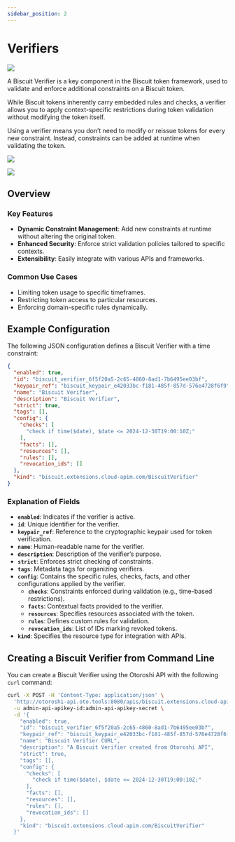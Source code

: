 ```yaml
---
sidebar_position: 2
---
```



# Verifiers

![](/img/undraw_secure-server.svg)

A Biscuit Verifier is a key component in the Biscuit token framework, used to validate and enforce additional constraints on a Biscuit token.

While Biscuit tokens inherently carry embedded rules and checks, a verifier allows you to apply context-specific restrictions during token validation without modifying the token itself.

Using a verifier means you don’t need to modify or reissue tokens for every new constraint. Instead, constraints can be added at runtime when validating the token.

![](/screenshots/biscuit-verifier-creation.png)

![](/screenshots/biscuit-verifier-entity-config2.png)

## Overview

### Key Features
- **Dynamic Constraint Management**: Add new constraints at runtime without altering the original token.
- **Enhanced Security**: Enforce strict validation policies tailored to specific contexts.
- **Extensibility**: Easily integrate with various APIs and frameworks.

### Common Use Cases
- Limiting token usage to specific timeframes.
- Restricting token access to particular resources.
- Enforcing domain-specific rules dynamically.

## Example Configuration

The following JSON configuration defines a Biscuit Verifier with a time constraint:

```json
{
  "enabled": true,
  "id": "biscuit_verifier_6f5f20a5-2c65-4860-8ad1-7b6495ee03bf",
  "keypair_ref": "biscuit_keypair_e42033bc-f181-485f-857d-576e4728f6f9",
  "name": "Biscuit Verifier",
  "description": "Biscuit Verifier",
  "strict": true,
  "tags": [],
  "config": {
    "checks": [
      "check if time($date), $date <= 2024-12-30T19:00:10Z;"
    ],
    "facts": [],
    "resources": [],
    "rules": [],
    "revocation_ids": []
  },
  "kind": "biscuit.extensions.cloud-apim.com/BiscuitVerifier"
}
```

### Explanation of Fields

- **`enabled`**: Indicates if the verifier is active.
- **`id`**: Unique identifier for the verifier.
- **`keypair_ref`**: Reference to the cryptographic keypair used for token verification.
- **`name`**: Human-readable name for the verifier.
- **`description`**: Description of the verifier’s purpose.
- **`strict`**: Enforces strict checking of constraints.
- **`tags`**: Metadata tags for organizing verifiers.
- **`config`**: Contains the specific rules, checks, facts, and other configurations applied by the verifier.
  - **`checks`**: Constraints enforced during validation (e.g., time-based restrictions).
  - **`facts`**: Contextual facts provided to the verifier.
  - **`resources`**: Specifies resources associated with the token.
  - **`rules`**: Defines custom rules for validation.
  - **`revocation_ids`**: List of IDs marking revoked tokens.
- **`kind`**: Specifies the resource type for integration with APIs.

## Creating a Biscuit Verifier from Command Line

You can create a Biscuit Verifier using the Otoroshi API with the following `curl` command:

```bash
curl -X POST -H 'Content-Type: application/json' \
  'http://otoroshi-api.oto.tools:8080/apis/biscuit.extensions.cloud-apim.com/v1/biscuit-verifiers' \
  -u admin-api-apikey-id:admin-api-apikey-secret \
  -d '{
    "enabled": true,
    "id": "biscuit_verifier_6f5f20a5-2c65-4860-8ad1-7b6495ee03bf",
    "keypair_ref": "biscuit_keypair_e42033bc-f181-485f-857d-576e4728f6f9",
    "name": "Biscuit Verifier CURL",
    "description": "A Biscuit Verifier created from Otoroshi API",
    "strict": true,
    "tags": [],
    "config": {
      "checks": [
        "check if time($date), $date <= 2024-12-30T19:00:10Z;"
      ],
      "facts": [],
      "resources": [],
      "rules": [],
      "revocation_ids": []
    },
    "kind": "biscuit.extensions.cloud-apim.com/BiscuitVerifier"
  }'
```